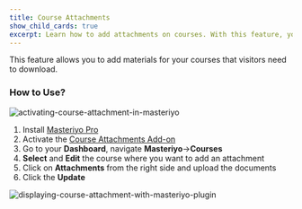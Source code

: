 ```yaml
---
title: Course Attachments
show_child_cards: true
excerpt: Learn how to add attachments on courses. With this feature, you to add materials for your courses that visitors need to download.
---
```


This feature allows you to add materials for your courses that visitors need to download.

### How to Use?

![activating-course-attachment-in-masteriyo](https://user-images.githubusercontent.com/24367265/195078870-70b64d1b-8172-4ff7-90d5-b7c4a6d3bd0d.png)

1. Install [Masteriyo Pro](https://docs.masteriyo.com/getting-started/installation#installing-masteriyo-lms-pro-version)
2. Activate the [Course Attachments Add-on](https://docs.masteriyo.com/getting-started/activate-masteriyo-addons)
3. Go to your **Dashboard**, navigate **Masteriyo**->**Courses**
4. **Select** and **Edit** the course where you want to add an attachment
5. Click on **Attachments** from the right side and upload the documents
6. Click the **Update**

![displaying-course-attachment-with-masteriyo-plugin](https://user-images.githubusercontent.com/24367265/195078918-1497a23f-66b6-4eba-83a0-ac26994095dd.png)
